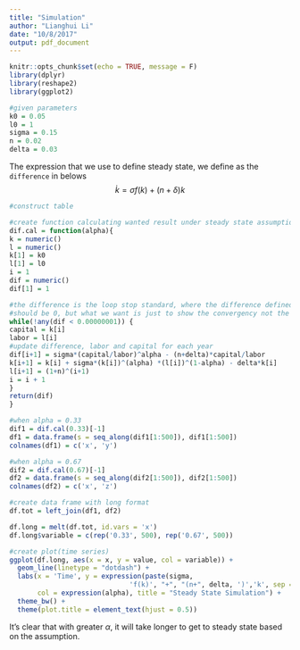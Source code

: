 ```yaml
---
title: "Simulation"
author: "Lianghui Li"
date: "10/8/2017"
output: pdf_document
---
```


```r
knitr::opts_chunk$set(echo = TRUE, message = F)
library(dplyr)
library(reshape2)
library(ggplot2)
```


```r
#given parameters
k0 = 0.05
l0 = 1
sigma = 0.15
n = 0.02
delta = 0.03

```


The expression that we use to define steady state, we define as the `difference` in belows $$\dot{k} = \sigma f(k)+ (n+ \delta)k$$

```r
#construct table

#create function calculating wanted result under steady state assumption 
dif.cal = function(alpha){
k = numeric()
l = numeric()
k[1] = k0
l[1] = l0
i = 1
dif = numeric()
dif[1] = 1

#the difference is the loop stop standard, where the difference defined in the note
#should be 0, but what we want is just to show the convergency not the exact 0
while(!any(dif < 0.00000001)) {
capital = k[i]
labor = l[i]
#update difference, labor and capital for each year
dif[i+1] = sigma*(capital/labor)^alpha - (n+delta)*capital/labor
k[i+1] = k[i] + sigma*(k[i])^(alpha) *(l[i])^(1-alpha) - delta*k[i]
l[i+1] = (1+n)^(i+1)
i = i + 1
}
return(dif)
}

#when alpha = 0.33
dif1 = dif.cal(0.33)[-1]
df1 = data.frame(s = seq_along(dif1[1:500]), dif1[1:500])
colnames(df1) = c('x', 'y')

#when alpha = 0.67
dif2 = dif.cal(0.67)[-1]
df2 = data.frame(s = seq_along(dif2[1:500]), dif2[1:500])
colnames(df2) = c('x', 'z')

#create data frame with long format
df.tot = left_join(df1, df2)

df.long = melt(df.tot, id.vars = 'x')
df.long$variable = c(rep('0.33', 500), rep('0.67', 500))

#create plot(time series)
ggplot(df.long, aes(x = x, y = value, col = variable)) +
  geom_line(linetype = "dotdash") + 
  labs(x = 'Time', y = expression(paste(sigma,
                              'f(k)', "+", "(n+", delta, ')','k', sep = "")), 
       col = expression(alpha), title = "Steady State Simulation") +
  theme_bw() +
  theme(plot.title = element_text(hjust = 0.5))

```

It's clear that with greater $\alpha$, it will take longer to get to steady state based on the assumption.